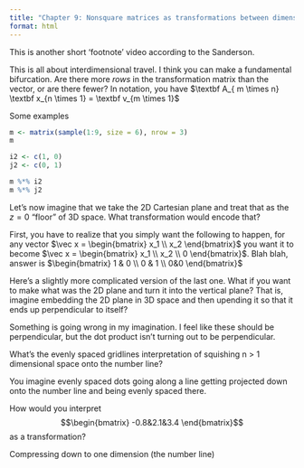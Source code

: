 ```yaml
---
title: "Chapter 9: Nonsquare matrices as transformations between dimensions"
format: html
---
```


This is another short 'footnote' video according to the Sanderson.

This is all about interdimensional travel. I think you can make a fundamental bifurcation. Are there more *rows* in the transformation matrix than the vector, or are there fewer? In notation, you have $\textbf A_{ m \times n} \textbf x_{n \times 1} = \textbf v_{m \times 1}$

Some examples

```r
m <- matrix(sample(1:9, size = 6), nrow = 3)
m
```

```r
i2 <- c(1, 0)
j2 <- c(0, 1)

m %*% i2
m %*% j2
```

Let's now imagine that we take the 2D Cartesian plane and treat that as the $z = 0$ "floor" of 3D space. What transformation would encode that?

First, you have to realize that you simply want the following to happen, for any vector $\vec x = \begin{bmatrix} x_1 \\ x_2 \end{bmatrix}$ you want it to become $\vec x = \begin{bmatrix} x_1 \\ x_2 \\ 0 \end{bmatrix}$. Blah blah, answer is $\begin{bmatrix} 1 & 0 \\ 0 & 1 \\ 0&0 \end{bmatrix}$

Here's a slightly more complicated version of the last one. What if you want to make what was the 2D plane and turn it into the vertical plane? That is, imagine embedding the 2D plane in 3D space and then upending it so that it ends up perpendicular to itself?

Something is going wrong in my imagination. I feel like these should be perpendicular, but the dot product isn't turning out to be perpendicular.

What's the evenly spaced gridlines interpretation of squishing n > 1 dimensional space onto the number line?

You imagine evenly spaced dots going along a line getting projected down onto the number line and being evenly spaced there.

How would you interpret $$\begin{bmatrix} -0.8&2.1&3.4 \end{bmatrix}$$ as a transformation?

Compressing down to one dimension (the number line)